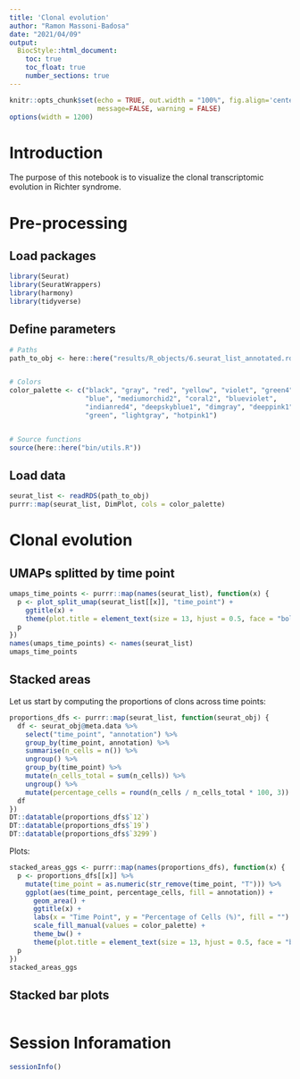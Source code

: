 ```yaml
---
title: 'Clonal evolution'
author: "Ramon Massoni-Badosa"
date: "2021/04/09"
output: 
  BiocStyle::html_document:
    toc: true
    toc_float: true
    number_sections: true
---
```


```r
knitr::opts_chunk$set(echo = TRUE, out.width = "100%", fig.align='center', 
                      message=FALSE, warning = FALSE)
options(width = 1200)
```


# Introduction

The purpose of this notebook is to visualize the clonal transcriptomic evolution in Richter syndrome.


# Pre-processing

## Load packages

```r
library(Seurat)
library(SeuratWrappers)
library(harmony)
library(tidyverse)
```


## Define parameters

```r
# Paths
path_to_obj <- here::here("results/R_objects/6.seurat_list_annotated.rds")


# Colors
color_palette <- c("black", "gray", "red", "yellow", "violet", "green4",
                   "blue", "mediumorchid2", "coral2", "blueviolet",
                   "indianred4", "deepskyblue1", "dimgray", "deeppink1",
                   "green", "lightgray", "hotpink1")


# Source functions
source(here::here("bin/utils.R"))
```


## Load data

```r
seurat_list <- readRDS(path_to_obj)
purrr::map(seurat_list, DimPlot, cols = color_palette)
```


# Clonal evolution

## UMAPs splitted by time point

```r
umaps_time_points <- purrr::map(names(seurat_list), function(x) {
  p <- plot_split_umap(seurat_list[[x]], "time_point") +
    ggtitle(x) +
    theme(plot.title = element_text(size = 13, hjust = 0.5, face = "bold"))
  p
})
names(umaps_time_points) <- names(seurat_list)
umaps_time_points
```


## Stacked areas

Let us start by computing the proportions of clons across time points:

```r
proportions_dfs <- purrr::map(seurat_list, function(seurat_obj) {
  df <- seurat_obj@meta.data %>%
    select("time_point", "annotation") %>%
    group_by(time_point, annotation) %>%
    summarise(n_cells = n()) %>%
    ungroup() %>%
    group_by(time_point) %>%
    mutate(n_cells_total = sum(n_cells)) %>%
    ungroup() %>%
    mutate(percentage_cells = round(n_cells / n_cells_total * 100, 3))
  df
})
DT::datatable(proportions_dfs$`12`)
DT::datatable(proportions_dfs$`19`)
DT::datatable(proportions_dfs$`3299`)
```

Plots:

```r
stacked_areas_ggs <- purrr::map(names(proportions_dfs), function(x) {
  p <- proportions_dfs[[x]] %>%
    mutate(time_point = as.numeric(str_remove(time_point, "T"))) %>%
    ggplot(aes(time_point, percentage_cells, fill = annotation)) +
      geom_area() +
      ggtitle(x) +
      labs(x = "Time Point", y = "Percentage of Cells (%)", fill = "") + 
      scale_fill_manual(values = color_palette) +
      theme_bw() +
      theme(plot.title = element_text(size = 13, hjust = 0.5, face = "bold"))
  p
})
stacked_areas_ggs
```

  
## Stacked bar plots

```r

```


# Session Inforamation

```r
sessionInfo()
```

